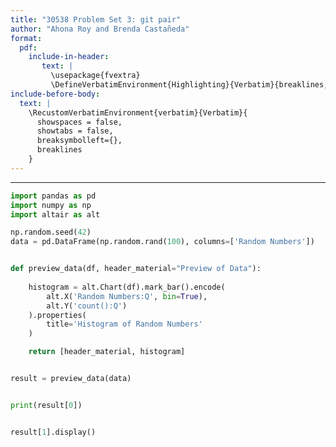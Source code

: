 ```yaml
---
title: "30538 Problem Set 3: git pair"
author: "Ahona Roy and Brenda Castañeda"
format: 
  pdf:
    include-in-header: 
       text: |
         \usepackage{fvextra}
         \DefineVerbatimEnvironment{Highlighting}{Verbatim}{breaklines,commandchars=\\\{\}}
include-before-body:
  text: |
    \RecustomVerbatimEnvironment{verbatim}{Verbatim}{
      showspaces = false,
      showtabs = false,
      breaksymbolleft={},
      breaklines
    }
---
```

---

```python
import pandas as pd
import numpy as np
import altair as alt

np.random.seed(42)
data = pd.DataFrame(np.random.rand(100), columns=['Random Numbers'])


def preview_data(df, header_material="Preview of Data"):
    
    histogram = alt.Chart(df).mark_bar().encode(
        alt.X('Random Numbers:Q', bin=True),  
        alt.Y('count():Q')
    ).properties(
        title='Histogram of Random Numbers'
    )

    return [header_material, histogram]


result = preview_data(data)


print(result[0])  


result[1].display()
```




